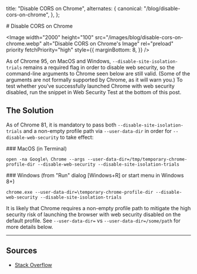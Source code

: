 
  title: "Disable CORS on Chrome",
  alternates: {
    canonical: "/blog/disable-cors-on-chrome",
  },
};

<BlogNav date="February 11, 2024" neededTime={2}>
  # Disable CORS on Chrome

  <Image
    width="2000"
    height="100"
    src="/images/blog/disable-cors-on-chrome.webp"
    alt="Disable CORS on Chrome's Image"
    rel="preload"
    priority
    fetchPriority="high"
    style={{
      marginBottom: 8,
    }}
  />
</BlogNav>

As of Chrome 95, on MacOS and Windows, `--disable-site-isolation-trials` remains a required flag
in order to disable web security, so the command-line arguments to
Chrome seen below are still valid. (Some of the arguments are not
formally supported by Chrome, as it will warn you.) To test whether
you&apos;ve successfully launched Chrome with web security disabled,
run the snippet in Web Security Test at the bottom of this post.

## The Solution

As of Chrome 81, it is mandatory to pass both `--disable-site-isolation-trials` and a non-empty profile
path via `--user-data-dir` in order for `--disable-web-security` to take effect:

<Box marginBottom={4}>
### MacOS (in Terminal)

`open -na Google\ Chrome --args
  --user-data-dir=/tmp/temporary-chrome-profile-dir --disable-web-security
  --disable-site-isolation-trials`

</Box>

<Box marginBottom={4}>
### Windows (from &quot;Run&quot; dialog [Windows+R] or start menu in Windows 8+)

`chrome.exe --user-data-dir=\temporary-chrome-profile-dir
            --disable-web-security --disable-site-isolation-trials`

</Box>

It is likely that Chrome requires a non-empty profile
path to mitigate the high security risk of launching the browser with
web security disabled on the default profile. See `--user-data-dir=` vs `--user-data-dir=/some/path` for more details below.

<Box marginY={4}>

---

</Box>

## Sources

- [Stack Overflow](https://stackoverflow.com/questions/35432749/disable-web-security-in-chrome-48)
